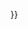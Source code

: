 {{imbox
| type = notice
| image = [[File:NotCommons-emblem-registered-trademark.svg|50px]]
| text = 這是一個[[可縮放向量圖形]]（[[可縮放向量圖形|SVG]]）格式的註冊[[商標]]或是有[[著作權]]的[[標識]]。在符合[[Wikipedia:合理使用準則|合理使用準則]]的前提下，本圖形不應被放大至超越原本目的（為了辨認條目文章中所描述的主題）的尺寸。由於要製作一個符合[[Wikipedia:合理使用#.E5.9C.96.E5.83.8F|非自由圖像內容標準]]的SVG標誌並不容易，因此並不建議製作原創的SVG版本標誌。參見[[Wikipedia:標誌]]。
}}{{{category|{{image other| [[Category:註冊商標向量圖形|{{PAGENAME}}]]}}}}}<noinclude>

{{Documentation}}
</noinclude>